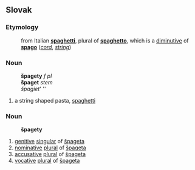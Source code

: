 ==Slovak==
===Etymology===
:from Italian '''[[spaghetti#Italian|spaghetti]]''', plural of '''[[spaghetto]]''', which is a [[diminutive]] of '''[[spago]]''' (''[[cord]]'', ''[[string]]'')

===Noun===
:'''špagety''' ''f pl''
:'''špaget''' ''stem''
:''špagiet''' ''{{genpl}}
:{{decpat}} {{zena}}
# a string shaped pasta, [[spaghetti]]
===Noun===
:'''špagety'''
# [[genitive]] [[singular]] of [[špageta#Slovak|špageta]]
# [[nominative]] [[plural]] of [[špageta#Slovak|špageta]]
# [[accusative]] [[plural]] of [[špageta#Slovak|špageta]]
# [[vocative]] [[plural]] of [[špageta#Slovak|špageta]]